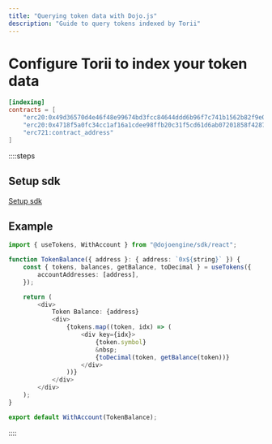 ```yaml
---
title: "Querying token data with Dojo.js"
description: "Guide to query tokens indexed by Torii"
---
```


# Configure Torii to index your token data

```toml filename="torii_dev.toml"
[indexing]
contracts = [
    "erc20:0x49d36570d4e46f48e99674bd3fcc84644ddd6b96f7c741b1562b82f9e004dc7", # ETH fee token
    "erc20:0x4718f5a0fc34cc1af16a1cdee98ffb20c31f5cd61d6ab07201858f4287c938d", # STRK fee token
    "erc721:contract_address"
]
```

::::steps

## Setup sdk

[Setup sdk](./get-started.mdx#mapping-dojo-to-your-framework)

## Example

```ts
import { useTokens, WithAccount } from "@dojoengine/sdk/react";

function TokenBalance({ address }: { address: `0x${string}` }) {
    const { tokens, balances, getBalance, toDecimal } = useTokens({
        accountAddresses: [address],
    });

    return (
        <div>
            Token Balance: {address}
            <div>
                {tokens.map((token, idx) => (
                    <div key={idx}>
                        {token.symbol}
                        &nbsp;
                        {toDecimal(token, getBalance(token))}
                    </div>
                ))}
            </div>
        </div>
    );
}

export default WithAccount(TokenBalance);
```

::::
